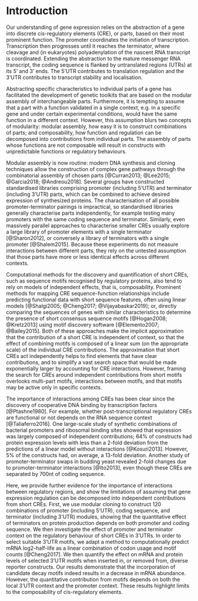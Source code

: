 # Introduction

Our understanding of gene expression relies on the abstraction of a gene into discrete cis-regulatory elements (CRE), or parts, based on their most prominent function.
The promoter coordinates the initiation of transcription.
Transcription then progresses until it reaches the terminator, where cleavage and (in eukaryotes) polyadenylation of the nascent RNA transcript is coordinated.
Extending the abstraction to the mature messenger RNA transcript, the coding sequence is flanked by untranslated regions (UTRs) at its 5' and  3' ends.
The 5'UTR contributes to translation regulation and the 3'UTR contributes to transcript stability and localisation.

Abstracting specific characteristics to individual parts of a gene has facilitated the development of genetic toolkits that are based on the modular assembly of interchangeable parts.
Furthermore, it is tempting to assume that a part with a function validated in a single context, e.g. in a specific gene and under certain experimental conditions, would have the same function in a different context.
However, this assumption blurs two concepts of modularity: modular assembly, how easy it is to construct combinations of parts; and composability, how function and regulation can be decomposed into contributions from individual parts.
The assembly of parts whose functions are not composable will result in constructs with unpredictable functions or regulatory behaviours. 

Modular assembly is now routine: modern DNA synthesis and cloning techniques allow the construction of complex gene pathways through the combinatorial assembly of chosen parts [@Curran2013; @Lee2015; @Garcia2018; @Andreou2018]. 
Several groups have constructed standardised libraries comprising promoter (including 5'UTR) and terminator (including 3'UTR) parts, which can be combined to achieve desired expression of synthesized proteins.
The characterisation of all possible promoter-terminator pairings is impractical, so standardised libraries generally characterise parts independently, for example testing many promoters with the same coding sequence and terminator.
Similarly, even massively parallel approaches to characterise smaller CREs usually explore a large library of promoter elements with a single terminator [@Sharon2012], or conversely a library of terminators with a single promoter [@Shalem2015].
Because these experiments do not measure interactions between different parts, they rely on the untested assumption that those parts have more or less identical effects across different contexts.
\enlargethispage{-65.1pt}

Computational methods for the discovery and quantification of short CREs, such as sequence motifs recognised by regulatory proteins, also tend to rely on models of independent effects, that is, composability.
Prominent methods for mapping CRE sequence-function relationships include predicting functional data with short sequence features, often using linear models [@Shalgi2005; @Cheng2017; @Vijayabaskar2019]; or, directly comparing the sequences of genes with similar characteristics to determine the presence of short consensus sequence motifs [@Hogan2008; @Kretz2013] using motif discovery software [@Elemento2007; @Bailey2015].
Both of these approaches make the implicit approximation that the contribution of a short CRE is independent of context, so that the effect of combining motifs is composed of a linear sum (on the appropriate scale) of the individual CRE contributions.
The approximation that short CREs act independently helps to find elements that have clear contributions, and to simplify a vast search space that would be made exponentially larger by accounting for CRE interactions.
However, framing the search for CREs around independent contributions from short motifs overlooks multi-part motifs, interactions between motifs, and that motifs may be active only in specific contexts.

The importance of interactions among CREs has been clear since the discovery of cooperative DNA binding by transcription factors [@Ptashne1980].
For example, whether post-transcriptional regulatory CREs are functional or not depends on the RNA sequence context [@Taliaferro2016].
One large-scale study of synthetic combinations of bacterial promoters and ribosomal binding sites showed that expression was largely composed of independent contributions; 64% of constructs had protein expression levels with less than a 2-fold deviation from the predictions of a linear model without interactions [@Kosuri2013]. 
However, 5% of the constructs had, on average, a 13-fold deviation.
Another study of promoter-terminator swaps in budding yeast revealed 2-fold changes due to promoter-terminator interactions [@Ito2013], even though these CREs are separated by 700nt of coding sequence. 

Here, we provide further evidence for the importance of interactions between regulatory regions, and show the limitations of assuming that gene expression regulation can be decomposed into independent contributions from short CREs. 
First, we use modular cloning to construct 120 combinations of promoter (including 5'UTR), coding sequence, and terminator (including 3'UTR) modules, showing that the quantitative effect of terminators on protein production depends on both promoter and coding sequence.
We then investigate the effect of promoter and terminator context on the regulatory behaviour of short CREs in 3'UTRs.
In order to select suitable 3'UTR motifs, we adapt a method to computationally predict mRNA log2-half-life as a linear combination of codon usage and motif counts [@Cheng2017].
We then quantify the effect on mRNA and protein levels of selected 3'UTR motifs when inserted in, or removed from, diverse reporter constructs.
Our results demonstrate that the incorporation of candidate decay motifs indeed results in a decrease in mRNA abundance.
However, the quantitative contribution from motifs depends on both the local 3'UTR context and the promoter context.
These results highlight limits to the composability of cis-regulatory elements.
